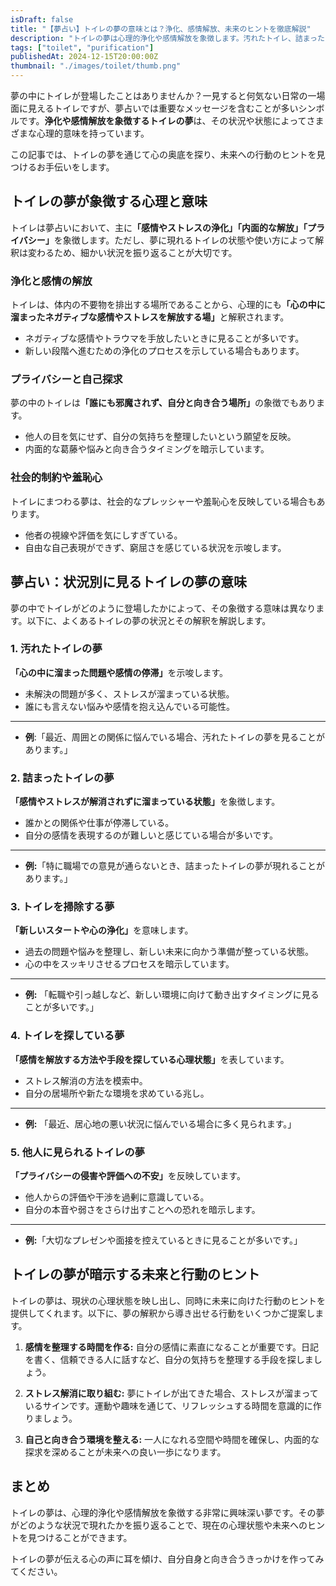 ```yaml
---
isDraft: false
title: "【夢占い】トイレの夢の意味とは？浄化、感情解放、未来のヒントを徹底解説"
description: "トイレの夢は心理的浄化や感情解放を象徴します。汚れたトイレ、詰まったトイレ、掃除など状況別の解釈をもとに深層心理を紐解き、未来へのヒントを提供します。"
tags: ["toilet", "purification"]
publishedAt: 2024-12-15T20:00:00Z
thumbnail: "./images/toilet/thumb.png"
---
```


夢の中にトイレが登場したことはありませんか？一見すると何気ない日常の一場面に見えるトイレですが、夢占いでは重要なメッセージを含むことが多いシンボルです。<strong>浄化や感情解放を象徴するトイレの夢</strong>は、その状況や状態によってさまざまな心理的意味を持っています。

この記事では、トイレの夢を通じて心の奥底を探り、未来への行動のヒントを見つけるお手伝いをします。

<TableOfContents />

## トイレの夢が象徴する心理と意味

トイレは夢占いにおいて、主に<strong>「感情やストレスの浄化」「内面的な解放」「プライバシー」</strong>を象徴します。ただし、夢に現れるトイレの状態や使い方によって解釈は変わるため、細かい状況を振り返ることが大切です。

### 浄化と感情の解放

トイレは、体内の不要物を排出する場所であることから、心理的にも<strong>「心の中に溜まったネガティブな感情やストレスを解放する場」</strong>と解釈されます。

- ネガティブな感情やトラウマを手放したいときに見ることが多いです。
- 新しい段階へ進むための浄化のプロセスを示している場合もあります。

### プライバシーと自己探求

夢の中のトイレは<strong>「誰にも邪魔されず、自分と向き合う場所」</strong>の象徴でもあります。

- 他人の目を気にせず、自分の気持ちを整理したいという願望を反映。
- 内面的な葛藤や悩みと向き合うタイミングを暗示しています。

### 社会的制約や羞恥心

トイレにまつわる夢は、社会的なプレッシャーや羞恥心を反映している場合もあります。

- 他者の視線や評価を気にしすぎている。
- 自由な自己表現ができず、窮屈さを感じている状況を示唆します。

## 夢占い：状況別に見るトイレの夢の意味

夢の中でトイレがどのように登場したかによって、その象徴する意味は異なります。以下に、よくあるトイレの夢の状況とその解釈を解説します。

### 1. 汚れたトイレの夢

<strong>「心の中に溜まった問題や感情の停滞」</strong>を示唆します。

- 未解決の問題が多く、ストレスが溜まっている状態。
- 誰にも言えない悩みや感情を抱え込んでいる可能性。

---

- **例**:「最近、周囲との関係に悩んでいる場合、汚れたトイレの夢を見ることがあります。」

### 2. 詰まったトイレの夢

<strong>「感情やストレスが解消されずに溜まっている状態」</strong>を象徴します。

- 誰かとの関係や仕事が停滞している。
- 自分の感情を表現するのが難しいと感じている場合が多いです。

---

- <strong>例:</strong>「特に職場での意見が通らないとき、詰まったトイレの夢が現れることがあります。」

### 3. トイレを掃除する夢

<strong>「新しいスタートや心の浄化」</strong>を意味します。

- 過去の問題や悩みを整理し、新しい未来に向かう準備が整っている状態。
- 心の中をスッキリさせるプロセスを暗示しています。

---

- <strong>例:</strong> 「転職や引っ越しなど、新しい環境に向けて動き出すタイミングに見ることが多いです。」

### 4. トイレを探している夢

<strong>「感情を解放する方法や手段を探している心理状態」</strong>を表しています。

- ストレス解消の方法を模索中。
- 自分の居場所や新たな環境を求めている兆し。

---

- <strong>例:</strong> 「最近、居心地の悪い状況に悩んでいる場合に多く見られます。」

### 5. 他人に見られるトイレの夢

<strong>「プライバシーの侵害や評価への不安」</strong>を反映しています。

- 他人からの評価や干渉を過剰に意識している。
- 自分の本音や弱さをさらけ出すことへの恐れを暗示します。

---

- <strong>例:</strong>「大切なプレゼンや面接を控えているときに見ることが多いです。」

## トイレの夢が暗示する未来と行動のヒント

トイレの夢は、現状の心理状態を映し出し、同時に未来に向けた行動のヒントを提供してくれます。以下に、夢の解釈から導き出せる行動をいくつかご提案します。

1. <strong>感情を整理する時間を作る:</strong>
   自分の感情に素直になることが重要です。日記を書く、信頼できる人に話すなど、自分の気持ちを整理する手段を探しましょう。

2. <strong>ストレス解消に取り組む:</strong>
   夢にトイレが出てきた場合、ストレスが溜まっているサインです。運動や趣味を通じて、リフレッシュする時間を意識的に作りましょう。

3. <strong>自己と向き合う環境を整える:</strong>
   一人になれる空間や時間を確保し、内面的な探求を深めることが未来への良い一歩になります。

## まとめ

トイレの夢は、心理的浄化や感情解放を象徴する非常に興味深い夢です。その夢がどのような状況で現れたかを振り返ることで、現在の心理状態や未来へのヒントを見つけることができます。

トイレの夢が伝える心の声に耳を傾け、自分自身と向き合うきっかけを作ってみてください。

